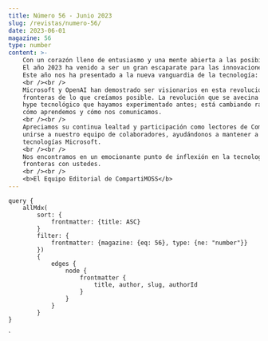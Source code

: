 ```yaml
---
title: Número 56 - Junio 2023
slug: /revistas/numero-56/
date: 2023-06-01
magazine: 56
type: number
content: >-
    Con un corazón lleno de entusiasmo y una mente abierta a las posibilidades ilimitadas, el Equipo Editorial de CompartiMOSS les da la bienvenida al número 56 de nuestra revista. 
    El año 2023 ha venido a ser un gran escaparate para las innovaciones tecnológicas, superando incluso nuestras expectativas más ambiciosas. 
    Este año nos ha presentado a la nueva vanguardia de la tecnología: la Inteligencia Artificial Generativa.
    <br /><br />
    Microsoft y OpenAI han demostrado ser visionarios en esta revolución, introduciendo tecnologías como ChatGPT que están redefiniendo las 
    fronteras de lo que creíamos posible. La revolución que se avecina gracias a la Inteligencia Artificial Generativa va más allá de cualquier 
    hype tecnológico que hayamos experimentado antes; está cambiando radicalmente la forma en que interactuamos con la tecnología, 
    cómo aprendemos y cómo nos comunicamos.
    <br /><br />
    Apreciamos su continua lealtad y participación como lectores de CompartiMOSS. Como siempre, invitamos a todos nuestros lectores a considerar 
    unirse a nuestro equipo de colaboradores, ayudándonos a mantener a CompartiMOSS como la revista de referencia de habla hispana en 
    tecnologías Microsoft.
    <br /><br />
    Nos encontramos en un emocionante punto de inflexión en la tecnología, y no podríamos estar más entusiasmados de explorar estas nuevas 
    fronteras con ustedes.
    <br /><br />
    <b>El Equipo Editorial de CompartiMOSS</b>
---
```




<NumberHeader frontmatter={props.pageContext.frontmatter} />

<ViewArticles articles={props.data.allMdx} title="Índice" />

<ViewPartners />

    query {
        allMdx(    
            sort: {
                frontmatter: {title: ASC}
            }
            filter: {
                frontmatter: {magazine: {eq: 56}, type: {ne: "number"}}
            }) 
            {
                edges {
                    node {
                        frontmatter {
                            title, author, slug, authorId
                        }      
                    }
                }
            }
    }
`

